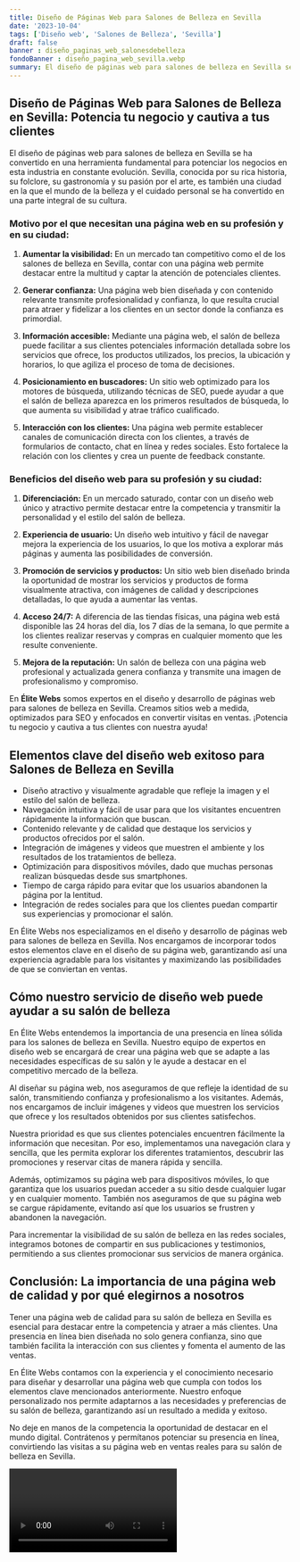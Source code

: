 ```yaml
---
title: Diseño de Páginas Web para Salones de Belleza en Sevilla
date: '2023-10-04'
tags: ['Diseño web', 'Salones de Belleza', 'Sevilla']
draft: false
banner : diseño_paginas_web_salonesdebelleza
fondoBanner : diseño_pagina_web_sevilla.webp
summary: El diseño de páginas web para salones de belleza en Sevilla se ha convertido en una herramienta fundamental para potenciar los negocios en esta industria en constante evolución. Sevilla, conocida por su rica historia, su folclore, su gastronomía y su pasión por el arte, es también una ciudad en la que el mundo de la belleza y el cuidado personal se ha convertido en una parte integral de su cultura.
---
```


## Diseño de Páginas Web para Salones de Belleza en Sevilla: Potencia tu negocio y cautiva a tus clientes

El diseño de páginas web para salones de belleza en Sevilla se ha convertido en una herramienta fundamental para potenciar los negocios en esta industria en constante evolución. Sevilla, conocida por su rica historia, su folclore, su gastronomía y su pasión por el arte, es también una ciudad en la que el mundo de la belleza y el cuidado personal se ha convertido en una parte integral de su cultura.

### Motivo por el que necesitan una página web en su profesión y en su ciudad:

1. **Aumentar la visibilidad:** En un mercado tan competitivo como el de los salones de belleza en Sevilla, contar con una página web permite destacar entre la multitud y captar la atención de potenciales clientes.

2. **Generar confianza:** Una página web bien diseñada y con contenido relevante transmite profesionalidad y confianza, lo que resulta crucial para atraer y fidelizar a los clientes en un sector donde la confianza es primordial.

3. **Información accesible:** Mediante una página web, el salón de belleza puede facilitar a sus clientes potenciales información detallada sobre los servicios que ofrece, los productos utilizados, los precios, la ubicación y horarios, lo que agiliza el proceso de toma de decisiones.

4. **Posicionamiento en buscadores:** Un sitio web optimizado para los motores de búsqueda, utilizando técnicas de SEO, puede ayudar a que el salón de belleza aparezca en los primeros resultados de búsqueda, lo que aumenta su visibilidad y atrae tráfico cualificado.

5. **Interacción con los clientes:** Una página web permite establecer canales de comunicación directa con los clientes, a través de formularios de contacto, chat en línea y redes sociales. Esto fortalece la relación con los clientes y crea un puente de feedback constante.

### Beneficios del diseño web para su profesión y su ciudad:

1. **Diferenciación:** En un mercado saturado, contar con un diseño web único y atractivo permite destacar entre la competencia y transmitir la personalidad y el estilo del salón de belleza.

2. **Experiencia de usuario:** Un diseño web intuitivo y fácil de navegar mejora la experiencia de los usuarios, lo que los motiva a explorar más páginas y aumenta las posibilidades de conversión.

3. **Promoción de servicios y productos:** Un sitio web bien diseñado brinda la oportunidad de mostrar los servicios y productos de forma visualmente atractiva, con imágenes de calidad y descripciones detalladas, lo que ayuda a aumentar las ventas.

4. **Acceso 24/7:** A diferencia de las tiendas físicas, una página web está disponible las 24 horas del día, los 7 días de la semana, lo que permite a los clientes realizar reservas y compras en cualquier momento que les resulte conveniente.

5. **Mejora de la reputación:** Un salón de belleza con una página web profesional y actualizada genera confianza y transmite una imagen de profesionalismo y compromiso.

En **Élite Webs** somos expertos en el diseño y desarrollo de páginas web para salones de belleza en Sevilla. Creamos sitios web a medida, optimizados para SEO y enfocados en convertir visitas en ventas. ¡Potencia tu negocio y cautiva a tus clientes con nuestra ayuda!

<GifSeo />

<Cta />

## Elementos clave del diseño web exitoso para Salones de Belleza en Sevilla

- Diseño atractivo y visualmente agradable que refleje la imagen y el estilo del salón de belleza.
- Navegación intuitiva y fácil de usar para que los visitantes encuentren rápidamente la información que buscan.
- Contenido relevante y de calidad que destaque los servicios y productos ofrecidos por el salón.
- Integración de imágenes y videos que muestren el ambiente y los resultados de los tratamientos de belleza.
- Optimización para dispositivos móviles, dado que muchas personas realizan búsquedas desde sus smartphones.
- Tiempo de carga rápido para evitar que los usuarios abandonen la página por la lentitud.
- Integración de redes sociales para que los clientes puedan compartir sus experiencias y promocionar el salón.

En Élite Webs nos especializamos en el diseño y desarrollo de páginas web para salones de belleza en Sevilla. Nos encargamos de incorporar todos estos elementos clave en el diseño de su página web, garantizando así una experiencia agradable para los visitantes y maximizando las posibilidades de que se conviertan en ventas.

## Cómo nuestro servicio de diseño web puede ayudar a su salón de belleza

En Élite Webs entendemos la importancia de una presencia en línea sólida para los salones de belleza en Sevilla. Nuestro equipo de expertos en diseño web se encargará de crear una página web que se adapte a las necesidades específicas de su salón y le ayude a destacar en el competitivo mercado de la belleza.

Al diseñar su página web, nos aseguramos de que refleje la identidad de su salón, transmitiendo confianza y profesionalismo a los visitantes. Además, nos encargamos de incluir imágenes y videos que muestren los servicios que ofrece y los resultados obtenidos por sus clientes satisfechos.

Nuestra prioridad es que sus clientes potenciales encuentren fácilmente la información que necesitan. Por eso, implementamos una navegación clara y sencilla, que les permita explorar los diferentes tratamientos, descubrir las promociones y reservar citas de manera rápida y sencilla.

Además, optimizamos su página web para dispositivos móviles, lo que garantiza que los usuarios puedan acceder a su sitio desde cualquier lugar y en cualquier momento. También nos aseguramos de que su página web se cargue rápidamente, evitando así que los usuarios se frustren y abandonen la navegación.

Para incrementar la visibilidad de su salón de belleza en las redes sociales, integramos botones de compartir en sus publicaciones y testimonios, permitiendo a sus clientes promocionar sus servicios de manera orgánica.

## Conclusión: La importancia de una página web de calidad y por qué elegirnos a nosotros

Tener una página web de calidad para su salón de belleza en Sevilla es esencial para destacar entre la competencia y atraer a más clientes. Una presencia en línea bien diseñada no solo genera confianza, sino que también facilita la interacción con sus clientes y fomenta el aumento de las ventas.

En Élite Webs contamos con la experiencia y el conocimiento necesario para diseñar y desarrollar una página web que cumpla con todos los elementos clave mencionados anteriormente. Nuestro enfoque personalizado nos permite adaptarnos a las necesidades y preferencias de su salón de belleza, garantizando así un resultado a medida y exitoso.

No deje en manos de la competencia la oportunidad de destacar en el mundo digital. Contrátenos y permítanos potenciar su presencia en línea, convirtiendo las visitas a su página web en ventas reales para su salón de belleza en Sevilla.

<Video />

<CtaBot job='Salones de Belleza' city='Sevilla'/>

<Gmaps query='Sevilla+españa+maps' />